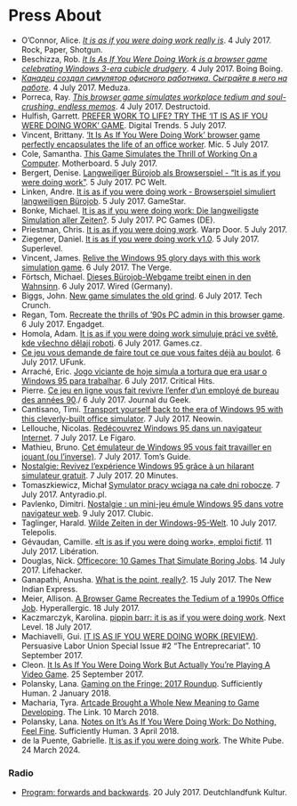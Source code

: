 # Press About

* O'Connor, Alice. [*It is as if you were doing work really is*](https://www.rockpapershotgun.com/2017/07/04/free-desktop-work-simulator/). 4 July 2017. Rock, Paper, Shotgun.
* Beschizza, Rob. [*It Is As If You Were Doing Work is a browser game celebrating Windows 3-era cubicle drudgery*](http://boingboing.net/2017/07/04/it-is-as-if-you-were-doing-wor.html). 4 July 2017. Boing Boing.
* [*Канадец создал симулятор офисного работника. Сыграйте в него на работе*](https://meduza.io/shapito/2017/07/04/kanadets-sozdal-simulyator-ofisnogo-rabotnika-sygrayte-v-nego-na-rabote). 4 July 2017. Meduza.
* Porreca, Ray. [*This browser game simulates workplace tedium and soul-crushing, endless memos*](https://www.destructoid.com/this-browser-game-simulates-workplace-tedium-and-soul-crushing-endless-memos-446844.phtml). 4 July 2017. Destructoid.
* Hulfish, Garrett. [PREFER WORK TO LIFE? TRY THE ‘IT IS AS IF YOU WERE DOING WORK’ GAME](https://www.digitaltrends.com/gaming/doing-work-browser-game/). Digital Trends. 5 July 2017.
* Vincent, Brittany. [‘It Is As If You Were Doing Work’ browser game perfectly encapsulates the life of an office worker](https://mic.com/articles/181513/it-is-as-if-you-were-doing-work-browser-game-perfectly-encapsulates-the-life-of-an-office-worker#.IhuGvyNsT). Mic. 5 July 2017.
* Cole, Samantha. [This Game Simulates the Thrill of Working On a Computer](https://motherboard.vice.com/en_us/article/3knd8b/this-game-simulates-the-thrill-of-working-on-a-computer). Motherboard. 5 July 2017.
* Bergert, Denise. [Langweiliger Bürojob als Browserspiel - "It is as if you were doing work"](https://www.pcwelt.de/a/langweiliger-buerojob-als-browserspiel-it-is-as-if-you-were-doing-work,3447298). 5 July 2017. PC Welt.
* Linken, Andre. [It is as if you were doing work - Browserspiel simuliert langweiligen Bürojob](http://www.gamestar.de/artikel/it-is-as-if-you-were-doing-work-browserspiel-simuliert-langweiligen-buerojob,3316648.html). 5 July 2017. GameStar.
* Bonke, Michael. [It is as if you were doing work: Die langweiligste Simulation aller Zeiten?](http://www.pcgames.de/Panorama-Thema-233992/News/It-is-as-if-you-were-doing-work-Die-langweiligste-Simulation-aller-Zeiten-1232379/). 5 July 2017. PC Games (DE).
* Priestman, Chris. [It is as if you were doing work](http://warpdoor.com/2017/07/05/it-is-as-if-you-were-doing-work-pippin-barr/). Warp Door. 5 July 2017.
* Ziegener, Daniel. [It is as if you were doing work v1.0](https://superlevel.de/spiele/it-is-as-if-you-were-doing-work-v1-0/). 5 July 2017. Superlevel.
* Vincent, James. [Relive the Windows 95 glory days with this work simulation game](https://www.theverge.com/tldr/2017/7/6/15927338/work-simulation-game-windows-95-pippin-barr). 6 July 2017. The Verge.
* Förtsch, Michael. [Dieses Bürojob-Webgame treibt einen in den Wahnsinn](https://www.wired.de/collection/life/webgame-pippin-barr-arbeit-simulation). 6 July 2017. Wired (Germany).
* Biggs, John. [New game simulates the old grind](https://techcrunch.com/2017/07/06/new-game-simulates-the-old-grind/). 6 July 2017. Tech Crunch.
* Regan, Tom. [Recreate the thrills of '90s PC admin in this browser game](https://www.engadget.com/2017/07/06/recreate-the-thrills-of-90s-pc-admin-in-this-browser-game/). 6 July 2017. Engadget.
* Homola, Adam. [It is as if you were doing work simuluje práci ve světě, kde všechno dělají roboti](https://games.tiscali.cz/preview/it-is-as-if-you-were-doing-work-simuluje-praci-ve-svete-kde-vsechno-delaji-roboti-299838). 6 July 2017. Games.cz.
* [Ce jeu vous demande de faire tout ce que vous faites déjà au boulot](http://www.ufunk.net/jeux-videos/it-is-as-if-you-were-doing-work/). 6 July 2017. UFunk.
* Arraché, Eric. [Jogo viciante de hoje simula a tortura que era usar o Windows 95 para trabalhar](http://criticalhits.com.br/jogo-viciante-de-hoje-simula-tortura-que-era-usar-o-windows-95-para-trabalhar/). 6 July 2017. Critical Hits.
* Pierre. [Ce jeu en ligne vous fait revivre l’enfer d’un employé de bureau des années 90](http://www.journaldugeek.com/2017/07/06/ce-jeu-en-ligne-vous-fait-revivre-lenfer-dun-employe-de-bureau-des-annees-90/)./ 6 July 2017. Journal du Geek.
* Cantisano, Timi. [Transport yourself back to the era of Windows 95 with this cleverly-built office simulator](https://www.neowin.net/news/transport-yourself-back-to-the-era-of-windows-95-with-this-cleverly-built-office-simulator). 7 July 2017. Neowin.
* Lellouche, Nicolas. [Redécouvrez Windows 95 dans un navigateur Internet](http://www.lefigaro.fr/secteur/high-tech/2017/07/07/32001-20170707ARTFIG00005-redecouvrez-windows-95-dans-un-navigateur-internet.php). 7 July 2017. Le Figaro.
* Mathieu, Bruno. [Cet émulateur de Windows 95 vous fait travailler en jouant (ou l'inverse)](https://www.tomsguide.fr/actualite/windows-95-emulateur-travail,58038.html). 7 July 2017. Tom's Guide.
* [Nostalgie: Revivez l'expérience Windows 95 grâce à un hilarant simulateur gratuit](http://www.20minutes.fr/insolite/2101219-20170707-nostalgie-revivez-experience-windows-95-grace-hilarant-simulateur-gratuit). 7 July 2017. 20 Minutes.
* Tomaszkiewicz, Michał [Symulator pracy wciąga na całe dni robocze](http://www.antyradio.pl/Technologia/Duperele/Symulator-pracy-wciaga-na-cale-dni-robocze-16100). 7 July 2017. Antyradio.pl.
* Pavlenko, Dimitri. [Nostalgie : un mini-jeu émule Windows 95 dans votre navigateur web](http://www.clubic.com/humour-informatique-geek/actualite-833246-nostalgie-mini-jeu-emule-windows-95-navigateur-web.html). 9 July 2017. Clubic.
* Taglinger, Harald. [Wilde Zeiten in der Windows-95-Welt](https://www.heise.de/tp/news/Wilde-Zeiten-in-der-Windows-95-Welt-3766792.html). 10 July 2017. Telepolis.
* Gévaudan, Camille. [«It is as if you were doing work», emploi fictif](http://www.liberation.fr/futurs/2017/07/11/it-is-as-if-you-were-doing-work-emploi-fictif_1583145). 11 July 2017. Libération.
* Douglas, Nick. [Officecore: 10 Games That Simulate Boring Jobs](http://lifehacker.com/officecore-10-games-that-simulate-boring-jobs-1796685998). 14 July 2017. Lifehacker.
* Ganapathi, Anusha. [What is the point, really?](http://www.newindianexpress.com/cities/chennai/2017/jul/15/what-is-the-point-really-1628811.html). 15 July 2017. The New Indian Express.
* Meier, Allison. [A Browser Game Recreates the Tedium of a 1990s Office Job](https://hyperallergic.com/390914/pippin-barr-it-is-as-if-you-were-doing-work-game/). Hyperallergic. 18 July 2017.
* Kaczmarczyk, Karolina. [pippin barr:
it is as if you were doing work](http://www.next-level.org/details/pippin_barr_it_is_as_if_you_were_doing_work/#/). Next Level. 18 July 2017.
* Machiavelli, Gui. [IT IS AS IF YOU WERE DOING WORK (REVIEW)](http://ilu.servus.at/issue11.html). Persuasive Labor Union Special Issue #2 "The Entreprecariat". 10 September 2017.
* Cleon. [It Is As If You Were Doing Work But Actually You're Playing A Video Game](http://tay.kinja.com/it-is-as-if-you-were-doing-work-but-actually-youre-play-1818728688?rev=1506357501356). 25 September 2017.
* Polansky, Lana. [Gaming on the Fringe: 2017 Roundup](http://sufficientlyhuman.com/archives/1557). Sufficiently Human. 2 January 2018.
* Macharia, Tyra. [Artcade Brought a Whole New Meaning to Game Developing](https://thelinknewspaper.ca/article/artcade-2018-concordia). The Link. 10 March 2018.
* Polansky, Lana. [Notes on It’s As If You Were Doing Work: Do Nothing, Feel Fine](http://sufficientlyhuman.com/archives/1590). Sufficiently Human. 3 April 2018.
* de la Puente, Gabrielle. [It is as if you were doing work](https://thewhitepube.co.uk/reviews/2024/it-is-as-if-you-were-doing-work/). The White Pube. 24 March 2024.

### Radio

* [Program: forwards and backwards](http://www.deutschlandfunkkultur.de/suchergebnisse.2544.de.html?search%5Bword%5D=pippin&search%5Bsubmit%5D=1). 20 July 2017. Deutchlandfunk Kultur.